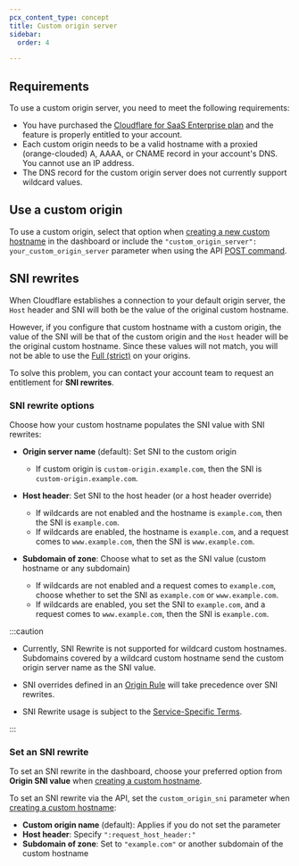 ```yaml
---
pcx_content_type: concept
title: Custom origin server
sidebar:
  order: 4

---
```



<Render file="custom-origin-server-definition" />

<Render file="ssl-for-saas-plan-limitation" />

## Requirements

To use a custom origin server, you need to meet the following requirements:

* You have purchased the [Cloudflare for SaaS Enterprise plan](/cloudflare-for-platforms/cloudflare-for-saas/plans/) and the feature is properly entitled to your account.
* Each custom origin needs to be a valid hostname with a proxied (orange-clouded) A, AAAA, or CNAME record in your account's DNS. You cannot use an IP address.
* The DNS record for the custom origin server does not currently support wildcard values.

## Use a custom origin

To use a custom origin, select that option when [creating a new custom hostname](/cloudflare-for-platforms/cloudflare-for-saas/security/certificate-management/issue-and-validate/) in the dashboard or include the `"custom_origin_server": your_custom_origin_server` parameter when using the API [POST command](/api/operations/custom-hostname-for-a-zone-create-custom-hostname).

## SNI rewrites

When Cloudflare establishes a connection to your default origin server, the `Host` header and <GlossaryTooltip term="Server Name Indication (SNI)">SNI</GlossaryTooltip> will both be the value of the original custom hostname.

However, if you configure that custom hostname with a custom origin, the value of the SNI will be that of the custom origin and the `Host` header will be the original custom hostname. Since these values will not match, you will not be able to use the [Full (strict)](/ssl/origin-configuration/ssl-modes/full-strict/) on your origins.

To solve this problem, you can contact your account team to request an entitlement for **SNI rewrites**.

### SNI rewrite options

Choose how your custom hostname populates the SNI value with SNI rewrites:

* **Origin server name** (default): Set SNI to the custom origin

  * If custom origin is `custom-origin.example.com`, then the SNI is `custom-origin.example.com`.

* **Host header**: Set SNI to the host header (or a host header override)

  * If wildcards are not enabled and the hostname is `example.com`, then the SNI is `example.com`.
  * If wildcards are enabled, the hostname is `example.com`, and a request comes to `www.example.com`, then the SNI is `www.example.com`.

* **Subdomain of zone**: Choose what to set as the SNI value (custom hostname or any subdomain)
  * If wildcards are not enabled and a request comes to `example.com`, choose whether to set the SNI as `example.com` or `www.example.com`.
  * If wildcards are enabled, you set the SNI to `example.com`, and a request comes to `www.example.com`, then the SNI is `example.com`.

:::caution


* Currently, SNI Rewrite is not supported for wildcard custom hostnames. Subdomains covered by a wildcard custom hostname send the custom origin server name as the SNI value.

* SNI overrides defined in an [Origin Rule](/rules/origin-rules/) will take precedence over SNI rewrites.

* SNI Rewrite usage is subject to the [Service-Specific Terms](https://www.cloudflare.com/service-specific-terms-application-services/#ssl-for-saas-terms).


:::

### Set an SNI rewrite

To set an SNI rewrite in the dashboard, choose your preferred option from **Origin SNI value** when [creating a custom hostname](/cloudflare-for-platforms/cloudflare-for-saas/security/certificate-management/issue-and-validate/).

To set an SNI rewrite via the API, set the `custom_origin_sni` parameter when [creating a custom hostname](/api/operations/custom-hostname-for-a-zone-create-custom-hostname):

* **Custom origin name** (default): Applies if you do not set the parameter
* **Host header**: Specify `":request_host_header:"`
* **Subdomain of zone**: Set to `"example.com"` or another subdomain of the custom hostname
